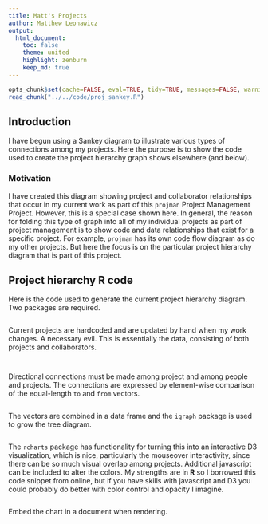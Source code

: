 ```yaml
---
title: Matt's Projects
author: Matthew Leonawicz
output:
  html_document:
    toc: false
    theme: united
    highlight: zenburn
    keep_md: true
---
```


```r
opts_chunk$set(cache=FALSE, eval=TRUE, tidy=TRUE, messages=FALSE, warnings=FALSE)
read_chunk("../../code/proj_sankey.R")
```


## Introduction
I have begun using a Sankey diagram to illustrate various types of connections among my projects.
Here the purpose is to show the code used to create the project hierarchy graph shows elsewhere (and below).

### Motivation
I have created this diagram showing project and collaborator relationships that occur in my current work as part of this `projman` Project Management Project.
However, this is a special case shown here.
In general, the reason for folding this type of graph into all of my individual projects as part of project management
is to show code and data relationships that exist for a specific project.
For example, `projman` has its own code flow diagram as do my other projects.
But here the focus is on the particular project hierarchy diagram that is part of this project.

## Project hierarchy **R** code
Here is the code used to generate the current project hierarchy diagram.
Two packages are required.

```r
```

Current projects are hardcoded and are updated by hand when my work changes. A necessary evil.
This is essentially the data, consisting of both projects and collaborators.

```r
```

```r
```

Directional connections must be made among project and among people and projects.
The connections are expressed by element-wise comparison of the equal-length `to` and `from` vectors.

```r
```

The vectors are combined in a data frame and the `igraph` package is used to grow the tree diagram.

```r
```

The `rcharts` package has functionality for turning this into an interactive D3 visualization,
which is nice, particularly the mouseover interactivity, since there can be so much visual overlap among projects.
Additional javascript can be included to alter the colors.
My strengths are in **R** so I borrowed this code snippet from online,
but if you have skills with javascript and D3 you could probably do better with color control and opacity I imagine.

```r
```

Embed the chart in a document when rendering.

```r
```
<style>iframe.rChart{ width: 100%; height: 840px;}</style>

